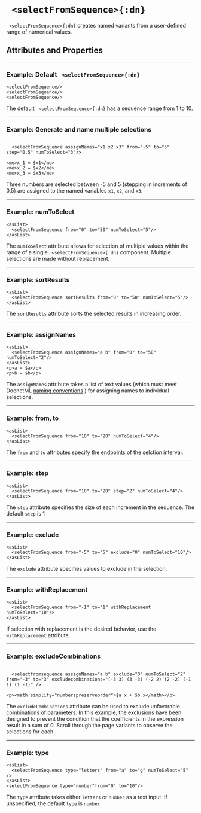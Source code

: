 


# ` <selectFromSequence>{:dn}`


` <selectFromSequence>{:dn}` creates named variants from a user-defined range of numerical values.

## Attributes and Properties 
 <AttrDisplay name='selectFromSequence'/> 
 <PropDisplay name='selectFromSequence'/>

---

### Example: Default ` <selectFromSequence>{:dn}`


```doenet-editor-horiz
<selectFromSequence/>
<selectFromSequence/>
<selectFromSequence/>
```



The default ` <selectFromSequence>{:dn}` has a sequence range from $1$ to $10$.



---

### Example: Generate and name multiple selections


```doenet-editor-horiz

  <selectFromSequence assignNames="x1 x2 x3" from="-5" to="5" step="0.5" numToSelect="3"/>

<me>x_1 = $x1</me>
<me>x_2 = $x2</me>
<me>x_3 = $x3</me>  
```



Three numbers are selected
between -5 and 5 (stepping in increments of 0.5) are
assigned to the named variables `x1`, `x2`,
and `x3`.



---

### Example: numToSelect


```doenet-editor-horiz
<asList>
  <selectFromSequence from="0" to="50" numToSelect="5"/>
</asList>
```



The `numToSelect` attribute allows for selection of multiple values within the range of a single ` <selectFromSequence>{:dn}` component. Multiple selections are made without replacement.



---

### Example: sortResults


```doenet-editor-horiz
<asList>
  <selectFromSequence sortResults from="0" to="50" numToSelect="5"/>
</asList>
```



The `sortResults` attribute sorts the selected results in increasing order.



---

### Example: assignNames


```doenet-editor-horiz
<asList>
  <selectFromSequence assignNames="a b" from="0" to="50" numToSelect="2"/>
</asList>
<p>a = $a</p>
<p>b = $b</p>
```



The `assignNames` attribute takes a list of text values (which must meet DoenetML [naming conventions](../reference/essentialConcepts/#namingConventions) ) for assigning names to individual selections.



---

### Example: from, to


```doenet-editor-horiz
<asList>
  <selectFromSequence from="10" to="20" numToSelect="4"/>
</asList>
```



The `from` and `to` attributes specify the endpoints of the selction interval.



---

### Example: step


```doenet-editor-horiz
<asList>
  <selectFromSequence from="10" to="20" step="2" numToSelect="4"/>
</asList>
```



The `step` attribute specifies the size of each increment in the sequence. The default `step` is $1$



---

### Example: exclude


```doenet-editor-horiz
<asList>
  <selectFromSequence from="-5" to="5" exclude="0" numToSelect="10"/>
</asList>
```



The `exclude` attribute specifies values to exclude in the selection.

---

### Example: withReplacement


```doenet-editor-horiz
<asList>
  <selectFromSequence from="-1" to="1" withReplacement numToSelect="10"/>
</asList>
```



If selection with replacement is the desired behavior, use the `withReplacement` attribute.



---

### Example: excludeCombinations


```doenet-editor-horiz

  <selectfromsequence assignNames="a b" exclude="0" numToSelect="2"  from="-3" to="3" excludecombinations="(-3 3) (3 -3) (-2 2) (2 -2) (-1 1) (1 -1)" />

<p><math simplify="numberspreserveorder">$a x + $b x</math></p>       
```



The `excludeCombinations` attribute can be used to exclude unfavorable combinations of parameters. In this example, the exclusions have been designed to prevent the condition that the coefficients in the expression result in a sum of $0$. Scroll through the page variants to observe the selections for each.



---

### Example: type


```doenet-editor-horiz
<asList>
  <selectFromSequence type="letters" from="a" to="g" numToSelect="5" />
</asList>
<selectFromSequence type="number"from="0" to="10"/>      
```



The `type` attribute takes either `letters` or `number` as a text input. If unspecified, the default `type` is `number`. 

